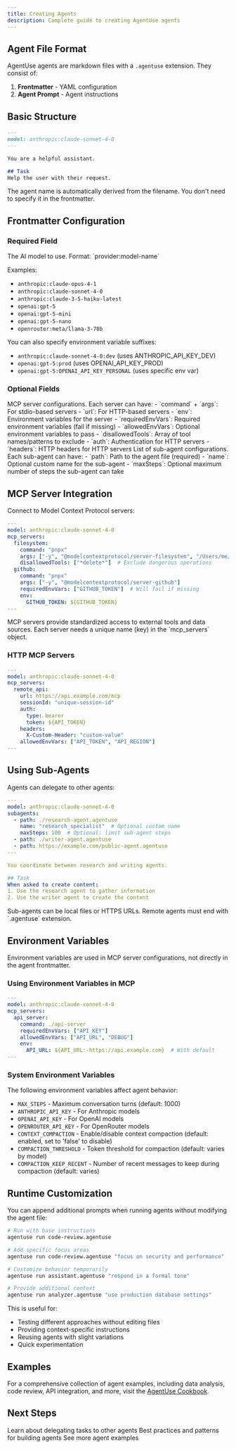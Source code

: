 ```yaml
---
title: Creating Agents
description: Complete guide to creating AgentUse agents
---
```


## Agent File Format

AgentUse agents are markdown files with a `.agentuse` extension. They consist of:
1. **Frontmatter** - YAML configuration
2. **Agent Prompt** - Agent instructions

## Basic Structure

```markdown
---
model: anthropic:claude-sonnet-4-0
---

You are a helpful assistant.

## Task
Help the user with their request.
```

<Note>
  The agent name is automatically derived from the filename. You don't need to specify it in the frontmatter.
</Note>

## Frontmatter Configuration

### Required Field

<ParamField path="model" type="string" required>
  The AI model to use. Format: `provider:model-name`
  
  Examples:
  - `anthropic:claude-opus-4-1`
  - `anthropic:claude-sonnet-4-0`
  - `anthropic:claude-3-5-haiku-latest`
  - `openai:gpt-5`
  - `openai:gpt-5-mini`
  - `openai:gpt-5-nano`
  - `openrouter:meta/llama-3-70b`
  
  You can also specify environment variable suffixes:
  - `anthropic:claude-sonnet-4-0:dev` (uses ANTHROPIC_API_KEY_DEV)
  - `openai:gpt-5:prod` (uses OPENAI_API_KEY_PROD)
  - `openai:gpt-5:OPENAI_API_KEY_PERSONAL` (uses specific env var)
</ParamField>

### Optional Fields

<ParamField path="mcp_servers" type="object">
  MCP server configurations. Each server can have:
  - `command` + `args`: For stdio-based servers
  - `url`: For HTTP-based servers
  - `env`: Environment variables for the server
  - `requiredEnvVars`: Required environment variables (fail if missing)
  - `allowedEnvVars`: Optional environment variables to pass
  - `disallowedTools`: Array of tool names/patterns to exclude
  - `auth`: Authentication for HTTP servers
  - `headers`: HTTP headers for HTTP servers
</ParamField>

<ParamField path="subagents" type="array">
  List of sub-agent configurations. Each sub-agent can have:
  - `path`: Path to the agent file (required)
  - `name`: Optional custom name for the sub-agent
  - `maxSteps`: Optional maximum number of steps the sub-agent can take
</ParamField>

## MCP Server Integration

Connect to Model Context Protocol servers:

```yaml
---
model: anthropic:claude-sonnet-4-0
mcp_servers:
  filesystem:
    command: "pnpx"
    args: ["-y", "@modelcontextprotocol/server-filesystem", "/Users/me/documents"]
    disallowedTools: ["*delete*"]  # Exclude dangerous operations
  github:
    command: "pnpx"
    args: ["-y", "@modelcontextprotocol/server-github"]
    requiredEnvVars: ["GITHUB_TOKEN"]  # Will fail if missing
    env:
      GITHUB_TOKEN: ${GITHUB_TOKEN}
---
```

<Info>
  MCP servers provide standardized access to external tools and data sources. Each server needs a unique name (key) in the `mcp_servers` object.
</Info>

### HTTP MCP Servers

```yaml
---
model: anthropic:claude-sonnet-4-0
mcp_servers:
  remote_api:
    url: https://api.example.com/mcp
    sessionId: "unique-session-id"
    auth:
      type: bearer
      token: ${API_TOKEN}
    headers:
      X-Custom-Header: "custom-value"
    allowedEnvVars: ["API_TOKEN", "API_REGION"]
---
```

## Using Sub-Agents

Agents can delegate to other agents:

```yaml
---
model: anthropic:claude-sonnet-4-0
subagents:
  - path: ./research-agent.agentuse
    name: "research_specialist"  # Optional custom name
    maxSteps: 100  # Optional: limit sub-agent steps
  - path: ./writer-agent.agentuse
  - path: https://example.com/public-agent.agentuse
---

You coordinate between research and writing agents.

## Task
When asked to create content:
1. Use the research agent to gather information
2. Use the writer agent to create the content
```

<Info>
  Sub-agents can be local files or HTTPS URLs. Remote agents must end with `.agentuse` extension.
</Info>

## Environment Variables

<Note>
  Environment variables are used in MCP server configurations, not directly in the agent frontmatter.
</Note>

### Using Environment Variables in MCP

```yaml
---
model: anthropic:claude-sonnet-4-0
mcp_servers:
  api_server:
    command: ./api-server
    requiredEnvVars: ["API_KEY"]
    allowedEnvVars: ["API_URL", "DEBUG"]
    env:
      API_URL: ${API_URL:-https://api.example.com}  # With default
---
```

### System Environment Variables

The following environment variables affect agent behavior:
- `MAX_STEPS` - Maximum conversation turns (default: 1000)
- `ANTHROPIC_API_KEY` - For Anthropic models
- `OPENAI_API_KEY` - For OpenAI models
- `OPENROUTER_API_KEY` - For OpenRouter models
- `CONTEXT_COMPACTION` - Enable/disable context compaction (default: enabled, set to 'false' to disable)
- `COMPACTION_THRESHOLD` - Token threshold for compaction (default: varies by model)
- `COMPACTION_KEEP_RECENT` - Number of recent messages to keep during compaction (default: varies)

## Runtime Customization

You can append additional prompts when running agents without modifying the agent file:

```bash
# Run with base instructions
agentuse run code-review.agentuse

# Add specific focus areas
agentuse run code-review.agentuse "focus on security and performance"

# Customize behavior temporarily
agentuse run assistant.agentuse "respond in a formal tone"

# Provide additional context
agentuse run analyzer.agentuse "use production database settings"
```

This is useful for:
- Testing different approaches without editing files
- Providing context-specific instructions
- Reusing agents with slight variations
- Quick experimentation

## Examples

For a comprehensive collection of agent examples, including data analysis, code review, API integration, and more, visit the [AgentUse Cookbook](https://github.com/agentuse/agentuse/tree/main/cookbook/agents).

## Next Steps

<CardGroup cols={3}>
  <Card title="Sub-Agents" icon="users" href="/guides/subagents">
    Learn about delegating tasks to other agents
  </Card>
  <Card title="Agent Design Patterns" icon="diagram-project" href="/guides/agent-design-patterns">
    Best practices and patterns for building agents
  </Card>
  <Card title="Examples" icon="code" href="https://github.com/agentuse/agentuse/tree/main/cookbook/agents">
    See more agent examples
  </Card>
</CardGroup>